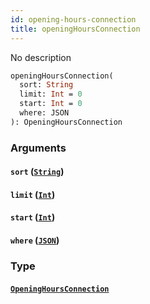 ```yaml
---
id: opening-hours-connection
title: openingHoursConnection
---
```


No description

```graphql
openingHoursConnection(
  sort: String
  limit: Int = 0
  start: Int = 0
  where: JSON
): OpeningHoursConnection

```

### Arguments

#### `sort` ([`String`](/v1/scalars/string))

#### `limit` ([`Int`](/v1/scalars/int))

#### `start` ([`Int`](/v1/scalars/int))

#### `where` ([`JSON`](/v1/scalars/json))

### Type

#### [`OpeningHoursConnection`](/v1/objects/opening-hours-connection)
